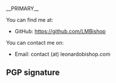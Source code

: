 __PRIMARY__
{{NAVBARSORTORDER:3}}
{{DISPLAYTITLE:Contact}}

{{incomplete}}

You can find me at:
* GitHub: [https://github.com/LMBishop https://github.com/LMBishop]

You can contact me on:
* Email: contact (at) leonardobishop.com

== PGP signature ==
<pre>

</pre>
